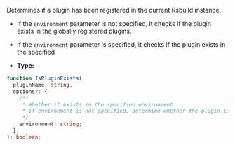 Determines if a plugin has been registered in the current Rsbuild instance.

- If the `environment` parameter is not specified, it checks if the plugin exists in the globally registered plugins.
- If the `environment` parameter is specified, it checks if the plugin exists in the specified

- **Type:**

```ts
function IsPluginExists(
  pluginName: string,
  options?: {
    /**
     * Whether it exists in the specified environment.
     * If environment is not specified, determine whether the plugin is a global plugin.
     */
    environment: string;
  },
): boolean;
```
